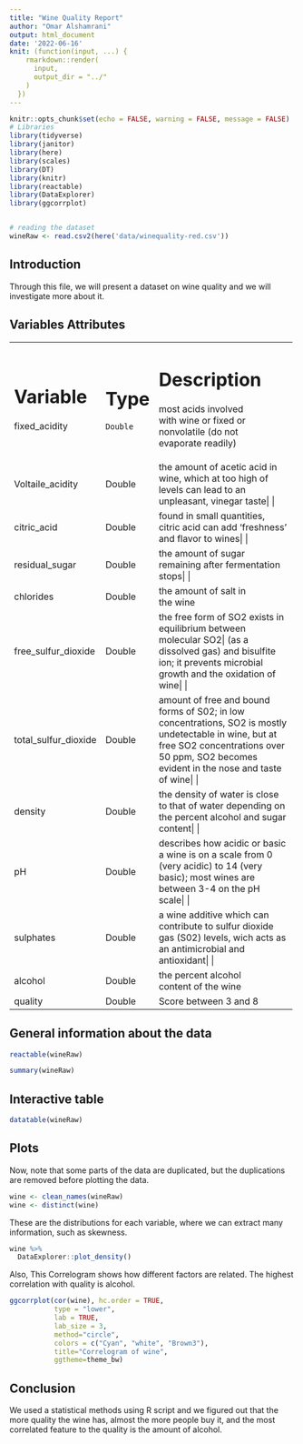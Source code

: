 ---
title: "Wine Quality Report"
author: "Omar Alshamrani"
output: html_document
date: '2022-06-16'
knit: (function(input, ...) {
    rmarkdown::render(
      input,
      output_dir = "../"
    )
  })
---

```{r setup, include=FALSE}
knitr::opts_chunk$set(echo = FALSE, warning = FALSE, message = FALSE)
# Libraries
library(tidyverse)
library(janitor)
library(here)
library(scales)
library(DT)
library(knitr)
library(reactable)
library(DataExplorer)
library(ggcorrplot)


# reading the dataset
wineRaw <- read.csv2(here('data/winequality-red.csv'))
```

## Introduction
Through this file, we will present a dataset on wine quality and we will investigate more about it.

## Variables Attributes

+--------------------+---------------+----------------------------------------------+
|Variable            |Type           |    Description                               |
+====================+===============+==============================================+
| fixed_acidity      |    Double     | most acids involved with wine or fixed or    |
|                    |               | nonvolatile (do not evaporate readily)       |
+--------------------+---------------+----------------------------------------------+
|Voltaile_acidity    |    Double     | the amount of acetic acid in wine, which at too high of levels can lead to an unpleasant, vinegar taste|
|                    |               |                                              |
+--------------------+---------------+----------------------------------------------+
| citric_acid        |    Double     | found in small quantities, citric acid can add 'freshness' and flavor to wines|
|                    |               |                                              |
+--------------------+---------------+----------------------------------------------+
|residual_sugar      |    Double     | the amount of sugar remaining after fermentation stops|
|                    |               |                                              |
+--------------------+---------------+----------------------------------------------+
|chlorides           |    Double     | the amount of salt in the wine               |
+--------------------+---------------+----------------------------------------------+
|free_sulfur_dioxide |    Double     | the free form of SO2 exists in equilibrium between molecular SO2| 
|                    |               | (as a dissolved gas) and bisulfite ion; it prevents microbial growth and the oxidation of wine|
|                    |               |                                              |
+--------------------+---------------+----------------------------------------------+
|total_sulfur_dioxide|    Double     | amount of free and bound forms of S02; in low concentrations, SO2 is mostly undetectable in wine, but at free SO2 concentrations over 50 ppm,| 
|                    |               | SO2 becomes evident in the nose and taste of wine|
|                    |               |                                              |
+--------------------+---------------+----------------------------------------------+
|density             |    Double     | the density of water is close to that of water depending on the percent alcohol and sugar content|
|                    |               |                                              |
+--------------------+---------------+----------------------------------------------+
|pH                  |    Double     | describes how acidic or basic a wine is on a scale from 0 (very acidic) to 14 (very basic); most wines are between 3-4 on the pH scale|
|                    |               |                                              |
+--------------------+---------------+----------------------------------------------+
|sulphates           |    Double     | a wine additive which can contribute to sulfur dioxide gas (S02) levels, wich acts as an antimicrobial and antioxidant|
|                    |               |                                              |
+--------------------+---------------+----------------------------------------------+
|alcohol             |    Double     | the percent alcohol content of the wine      |
+--------------------+---------------+----------------------------------------------+
|quality             |    Double     | Score between 3 and 8                        | 
+--------------------+---------------+----------------------------------------------+

## General information about the data

```{r , echo = FALSE}
reactable(wineRaw)
```

```{r}
summary(wineRaw)
```

## Interactive table 
```{r}
datatable(wineRaw)
```

## Plots
Now, note that some parts of the data are duplicated, but the duplications are removed before plotting the data.

```{r}
wine <- clean_names(wineRaw)
wine <- distinct(wine)

```


These are the distributions for each variable, where we can extract many information, such as skewness.

```{r}
wine %>% 
  DataExplorer::plot_density()
```

Also, This Correlogram shows how different factors are related.
The highest correlation with quality is alcohol.

```{r}
ggcorrplot(cor(wine), hc.order = TRUE, 
           type = "lower", 
           lab = TRUE, 
           lab_size = 3, 
           method="circle", 
           colors = c("Cyan", "white", "Brown3"), 
           title="Correlogram of wine", 
           ggtheme=theme_bw)

```

## Conclusion

We used a statistical methods using R script and we figured out that the more quality the wine has, almost the more people buy it, and the most correlated feature to the quality is the amount of alcohol.


